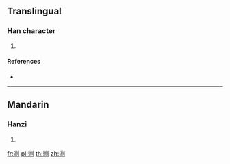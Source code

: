 {{character info/new}}
==Translingual==

===Han character===
{{Han char|rn=85|rad=水|as=08|sn=11|four=|canj=ETTN|ids=⿰氵𠛼}}

# {{defn|Han|sort=水08}}

====References====
* {{Han ref|kx=0633.371|dkj=17743|hdz=31660.041|uh=6E06|ud=28166}}

----

==Mandarin==

===Hanzi===
{{cmn-hanzi|pin=[[dié]] ([[die2]]), [[yuān]] ([[yuan1]])|wg=tieh<sup>2</sup>, yüan<sup>1</sup>}}

# {{defn|lang=cmn|sort=水08}}

[[fr:渆]]
[[pl:渆]]
[[th:渆]]
[[zh:渆]]